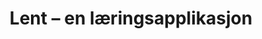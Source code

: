 ---
slug: "/projects/lent"
title: "Lent – en læringsapplikasjon"
image: "Lent_mockup_web.jpg"
description: "Lent er Norges største fagmiljø på prosessledelse og vi i Bjerk er
          stolte av resultatene av vårt samarbeid. Bjerk har utviklet Lent sine
          egne kurs verktøy for mobil bruk."
---